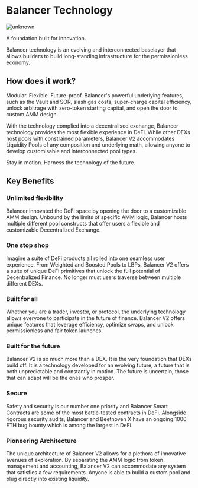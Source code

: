 # Balancer Technology
![unknown](https://user-images.githubusercontent.com/109503546/207839571-7a5b6c44-a542-4255-9f7d-1679ad404673.png)

A foundation built for innovation. 

Balancer technology is an evolving and interconnected baselayer that allows builders to build long-standing infrastructure for the permissionless economy. 

## How does it work?

Modular. Flexible. Future-proof. Balancer's powerful underlying features, such as the Vault and SOR, slash gas costs, super-charge capital efficiency, unlock arbitrage with zero-token starting capital, and open the door to custom AMM design.

With the technology complied into a decentralised exchange, Balancer technology provides the most flexible experience in DeFi. While other DEXs host pools with constrained parameters, Balancer V2  accommodates Liquidity Pools of any composition and underlying math, allowing anyone to develop customisable and interconnected pool types. 

Stay in motion. Harness the technology of the future. 


## Key Benefits

### Unlimited flexibility
Balancer innovated the DeFi space by opening the door to a customizable AMM design. Unbound by the limits of specific AMM logic, Balancer hosts multiple different pool constructs that offer users a flexible and customizable Decentralized Exchange.

### One stop shop
Imagine a suite of DeFi products all rolled into one seamless user experience. From Weighted and Boosted Pools to LBPs, Balancer V2 offers a suite of unique DeFi primitives that unlock the full potential of Decentralized Finance. No longer must users traverse between multiple different DEXs.

### Built for all
Whether you are a trader, investor, or protocol, the underlying technology allows everyone to participate in the future of finance. Balancer V2 offers unique features that leverage efficiency, optimize swaps, and unlock permissionless and fair token launches.

### Built for the future
Balancer V2 is so much more than a DEX. It is the very foundation that DEXs build off. It is a technology developed for an evolving future, a future that is both unpredictable and constantly in motion. The future is uncertain, those that can adapt will be the ones who prosper.

### Secure
Safety and security is our number one priority and Balancer Smart Contracts are some of the most battle-tested contracts in DeFi. Alongside rigorous security audits, Balancer and Beethoven X have an ongoing 1000 ETH bug bounty which is among the largest in DeFi.

### Pioneering Architecture
The unique architecture of Balancer V2 allows for a plethora of innovative avenues of exploration. By separating the AMM logic from token management and accounting, Balancer V2 can accommodate any system that satisfies a few requirements. Anyone is able to build a custom pool and plug directly into existing liquidity. 
